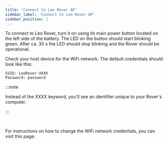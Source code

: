 ```yaml
---
title: 'Connect to Leo Rover AP'
sidebar_label: 'Connect to Leo Rover AP'
sidebar_position: 1
---
```



To connect to Leo Rover, turn it on using its main power button located on the
left side of the battery. The LED on the button should start blinking green.
After ca. 30 s the LED should stop blinking and the Rover should be operational.

Check your host device for the WiFi network. The default credentials should look
like this:

```
SSID: LeoRover-XXXX
Password: password
```

:::note

Instead of the XXXX keyword, you'll see an identifier unique to your Rover's
computer.

:::

<br />

For instructions on how to change the WiFi network credentials, you can visit
this page:

<LinkButton to="ap-settings" description="Change the access point settings" />
